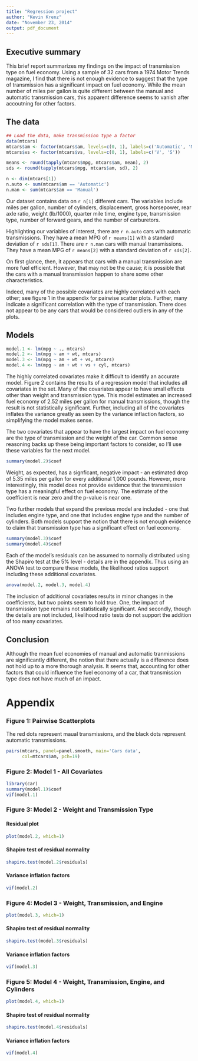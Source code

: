 ```yaml
---
title: "Regression project"
author: "Kevin Krenz"
date: "November 23, 2014"
output: pdf_document
---
```


## Executive summary

This brief report summarizes my findings on the impact of transmission type on fuel economy. Using a sample of 32 cars from a 1974 Motor Trends magazine, I find that there is not enough evidence to suggest that the type of transmission has a significant impact on fuel economy. While the mean number of miles per gallon is quite different between the manual and automatic transmission cars, this apparent difference seems to vanish after accoutning for other factors.

## The data

```r

## Load the data, make transmission type a factor
data(mtcars)
mtcars$am <- factor(mtcars$am, levels=c(0, 1), labels=c('Automatic', 'Manual'))
mtcars$vs <- factor(mtcars$vs, levels=c(0, 1), labels=c('V', 'S'))

means <- round(tapply(mtcars$mpg, mtcars$am, mean), 2)
sds <- round(tapply(mtcars$mpg, mtcars$am, sd), 2)

n <- dim(mtcars[1])
n.auto <- sum(mtcars$am == 'Automatic')
n.man <- sum(mtcars$am == 'Manual')
```

Our dataset contains data on `r n[1]` different cars. The variables include miles per gallon, number of cylinders, displacement, gross horsepower, rear axle ratio, weight (lb/1000), quarter mile time, engine type, transmission type, number of forward gears, and the number of carburetors. 

Highlighting our variables of interest, there are `r n.auto` cars with automatic transmissions. They have a mean MPG of `r means[1]` with a standard deviation of `r sds[1]`. There are `r n.man` cars with manual transmissions. They have a mean MPG of `r means[2]` with a standard deviation of `r sds[2]`.

On first glance, then, it appears that cars with a manual transmission are more fuel efficient. However, that may not be the cause; it is possible that the cars with a manual transmission happen to share some other characteristics. 

Indeed, many of the possible covariates are highly correlated with each other; see figure 1 in the appendix for pairwise scatter plots. Further, many indicate a significant correlation with the type of transmission. There does not appear to be any cars that would be considered outliers in any of the plots.

## Models

```r
model.1 <- lm(mpg ~ ., mtcars)
model.2 <- lm(mpg ~ am + wt, mtcars)
model.3 <- lm(mpg ~ am + wt + vs, mtcars)
model.4 <- lm(mpg ~ am + wt + vs + cyl, mtcars)
```

The highly correlated covariates make it difficult to identify an accurate model. Figure 2 contains the results of a regression model that includes all covariates in the set. Many of the covariates appear to have small effects other than weight and transmission type. This model estimates an increased fuel economy of 2.52 miles per gallon for manual transmissions, though the result is not statistically significant. Further, including all of the covariates inflates the variance greatly as seen by the variance inflaction factors, so simplifying the model makes sense. 

The two covariates that appear to have the largest impact on fuel economy are the type of transmission and the weight of the car. Common sense reasoning backs up these being important factors to consider, so I'll use these variables for the next model. 

```r
summary(model.2)$coef
```

Weight, as expected, has a signficant, negative impact - an estimated drop of 5.35 miles per gallon for every additional 1,000 pounds. However, more interestingly, this model does not provide evidence that the transmission type has a meaningful effect on fuel economy. The estimate of the coefficient is near zero and the p-value is near one.

Two further models that expand the previous model are included - one that includes engine type, and one that includes engine type and the number of cylinders. Both models support the notion that there is not enough evidence to claim that transmission type has a significant effect on fuel economy.

```r
summary(model.3)$coef
summary(model.4)$coef
```

Each of the model's residuals can be assumed to normally distributed using the Shapiro test at the 5% level - details are in the appendix. Thus using an ANOVA test to compare these models, the likelihood ratios support including these additional covariates.

```r
anova(model.2, model.3, model.4)
```

The inclusion of additional covariates results in minor changes in the coefficients, but two points seem to hold true. One, the impact of transmission type remains not statistically significant. And secondly, though the details are not included, likelihood ratio tests do not support the addition of too many covariates.

## Conclusion

Although the mean fuel economies of manual and automatic tranmissions are significantly different, the notion that there actually is a difference does not hold up to a more thorough analysis. It seems that, accounting for other factors that could influence the fuel economy of a car, that transmission type does not have much of an impact.

# Appendix

### Figure 1: Pairwise Scatterplots

The red dots represent maual transmissions, and the black dots represent automatic transmissions.

```r
pairs(mtcars, panel=panel.smooth, main='Cars data', 
      col=mtcars$am, pch=19)
```

### Figure 2: Model 1 - All Covariates

```r
library(car)
summary(model.1)$coef
vif(model.1)
```

### Figure 3: Model 2 - Weight and Transmission Type

#### Residual plot
```r
plot(model.2, which=1)
```

#### Shapiro test of residual normality
```r
shapiro.test(model.2$residuals)
```

#### Variance inflation factors
```r
vif(model.2)
```

### Figure 4: Model 3 - Weight, Transmission, and Engine

```r
plot(model.3, which=1)
```

#### Shapiro test of residual normality
```r
shapiro.test(model.3$residuals)
```

#### Variance inflation factors
```r
vif(model.3)
```

### Figure 5: Model 4 - Weight, Transmission, Engine, and Cylinders

```r
plot(model.4, which=1)
```

#### Shapiro test of residual normality
```r
shapiro.test(model.4$residuals)
```

#### Variance inflation factors
```r
vif(model.4)
```

